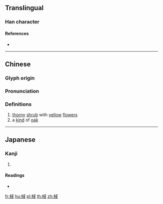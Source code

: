 ==Translingual==

===Han character===
{{Han char|rn=75|rad=木|as=08|sn=12|four=43950|canj=DIRM|ids=⿰木或}}

====References====
* {{Han ref|kx=0534.050|dkj=14968|dj=0922.040|hdz=21227.060|uh=68EB|ud=26859|bh=D9B5|bd=55733}}

----

==Chinese==
{{zh-forms}}

===Glyph origin===
{{Han etym}}

===Pronunciation===
{{zh-pron
|m=yù
|c=wik6
|mc=y
|oc=y
|ma=
|cat=n
}}

===Definitions===
{{zh-hanzi}}

# [[thorny]] [[shrub]] with [[yellow]] [[flower]]s
# a [[kind]] of [[oak]]

----

==Japanese==

===Kanji===
{{ja-kanji|grade=|rs=木08}}

# {{defn|lang=ja|sort=木08}}

====Readings====
* {{ja-readings|on=[[よく]] (yoku), [[いき]] (iki), [[いく]] (iku)|kun=[[たら]] (tara), [[くぬぎ]] (kunugi)}}

[[fr:棫]]
[[hu:棫]]
[[pl:棫]]
[[th:棫]]
[[zh:棫]]